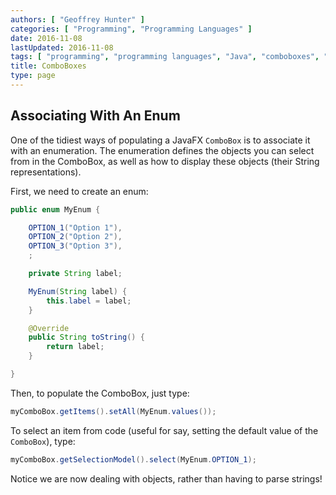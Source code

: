 ```yaml
---
authors: [ "Geoffrey Hunter" ]
categories: [ "Programming", "Programming Languages" ]
date: 2016-11-08
lastUpdated: 2016-11-08
tags: [ "programming", "programming languages", "Java", "comboboxes", "JavaFX" ]
title: ComboBoxes
type: page
---
```


## Associating With An Enum

One of the tidiest ways of populating a JavaFX `ComboBox` is to associate it with an enumeration. The enumeration defines the objects you can select from in the ComboBox, as well as how to display these objects (their String representations).

First, we need to create an enum:

```java    
public enum MyEnum {

    OPTION_1("Option 1"),
    OPTION_2("Option 2"),
    OPTION_3("Option 3"),
    ;

    private String label;

    MyEnum(String label) {
        this.label = label;
    }

    @Override
    public String toString() {
        return label;
    }

}
```

Then, to populate the ComboBox, just type:

```java    
myComboBox.getItems().setAll(MyEnum.values());
```

To select an item from code (useful for say, setting the default value of the `ComboBox`), type:

```java    
myComboBox.getSelectionModel().select(MyEnum.OPTION_1);
```

Notice we are now dealing with objects, rather than having to parse strings!